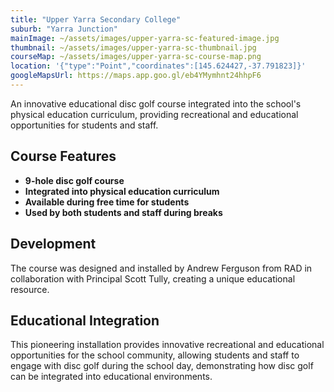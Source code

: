 ```yaml
---
title: "Upper Yarra Secondary College"
suburb: "Yarra Junction"
mainImage: ~/assets/images/upper-yarra-sc-featured-image.jpg
thumbnail: ~/assets/images/upper-yarra-sc-thumbnail.jpg
courseMap: ~/assets/images/upper-yarra-sc-course-map.png
location: '{"type":"Point","coordinates":[145.624427,-37.791823]}'
googleMapsUrl: https://maps.app.goo.gl/eb4YMymhnt24hhpF6
---
```


An innovative educational disc golf course integrated into the school's physical education curriculum, providing recreational and educational opportunities for students and staff.

## Course Features
- **9-hole disc golf course**
- **Integrated into physical education curriculum**
- **Available during free time for students**
- **Used by both students and staff during breaks**

## Development
The course was designed and installed by Andrew Ferguson from RAD in collaboration with Principal Scott Tully, creating a unique educational resource.

## Educational Integration
This pioneering installation provides innovative recreational and educational opportunities for the school community, allowing students and staff to engage with disc golf during the school day, demonstrating how disc golf can be integrated into educational environments.